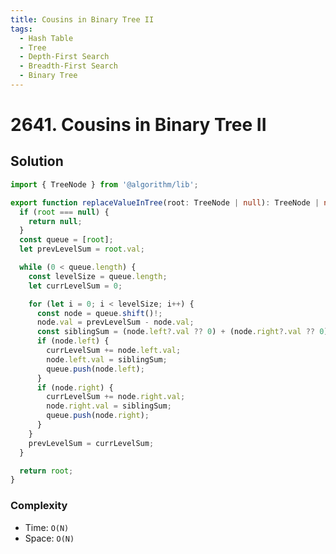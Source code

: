 ```yaml
---
title: Cousins in Binary Tree II
tags:
  - Hash Table
  - Tree
  - Depth-First Search
  - Breadth-First Search
  - Binary Tree
---
```


# 2641. Cousins in Binary Tree II

<Badges>
  <LevelBadge level="medium" />
  <TopicBadge name="Hash Table" slug="hash-table" />
  <TopicBadge name="Tree" slug="tree" />
  <TopicBadge name="Depth-First Search" slug="depth-first-search" />
  <TopicBadge name="Breadth-First Search" slug="breadth-first-search" />
  <TopicBadge name="Binary Tree" slug="binary-tree" />
</Badges>

## Solution

```typescript filename="solution.ts" copy
import { TreeNode } from '@algorithm/lib';

export function replaceValueInTree(root: TreeNode | null): TreeNode | null {
  if (root === null) {
    return null;
  }
  const queue = [root];
  let prevLevelSum = root.val;

  while (0 < queue.length) {
    const levelSize = queue.length;
    let currLevelSum = 0;

    for (let i = 0; i < levelSize; i++) {
      const node = queue.shift()!;
      node.val = prevLevelSum - node.val;
      const siblingSum = (node.left?.val ?? 0) + (node.right?.val ?? 0);
      if (node.left) {
        currLevelSum += node.left.val;
        node.left.val = siblingSum;
        queue.push(node.left);
      }
      if (node.right) {
        currLevelSum += node.right.val;
        node.right.val = siblingSum;
        queue.push(node.right);
      }
    }
    prevLevelSum = currLevelSum;
  }

  return root;
}
```

### Complexity

- Time: `O(N)`
- Space: `O(N)`

<ProblemLink
  codingSite="leetcode"
  href="https://leetcode.com/problems/cousins-in-binary-tree-ii"
  title="Cousins in Binary Tree II"
/>
